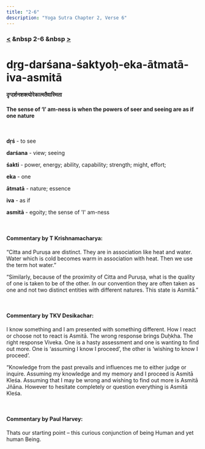 ```yaml
---
title: "2-6"
description: "Yoga Sutra Chapter 2, Verse 6"
---
```


### [<](/Chapter-2/2-5/) &nbsp 2-6 &nbsp [>](/Chapter-2/2-7/)

# dṛg-darśana-śaktyoḥ-eka-ātmatā-iva-asmitā

#### दृग्दर्शनशक्त्योरेकात्मतैवास्मिता

#### The sense of ‘I’ am-ness is when the powers of seer and seeing are as if one nature

<br />

**dṛś** - to see <br />

**darśana** - view; seeing <br />

**śakti** - power, energy; ability, capability; strength; might, effort; <br />

**eka** - one <br />

**ātmatā** - nature; essence <br />

**iva** - as if <br />

**asmitā** - egoity; the sense of 'I' am-ness <br />

<br />

#### Commentary by T Krishnamacharya:

“Citta and Puruṣa are distinct.
They are in association like heat and water.
Water which is cold becomes
warm in association with heat.
Then we use the term hot water.”

“Similarly, because of the proximity of Citta and Puruṣa,
what is the quality of one is taken to be of the other.
In our convention they are often taken as one
and not two distinct entities with different natures.
This state is Asmitā.”

<br />

#### Commentary by TKV Desikachar:

I know something and I am presented with something different.
How I react or choose not to react is Asmitā.
The wrong response brings Duḥkha.
The right response Viveka.
One is a hasty assessment and one is wanting to find out more.
One is ‘assuming I know I proceed’,
the other is ‘wishing to know I proceed’.

“Knowledge from the past prevails and influences me to either judge or inquire.
Assuming my knowledge and my memory and I proceed is Asmitā Kleśa.
Assuming that I may be wrong and wishing to find out more is Asmitā Jñāna.
However to hesitate completely or question everything is Asmitā Kleśa.

<br />

#### Commentary by Paul Harvey:

Thats our starting point – this curious conjunction of being Human and yet human Being.
